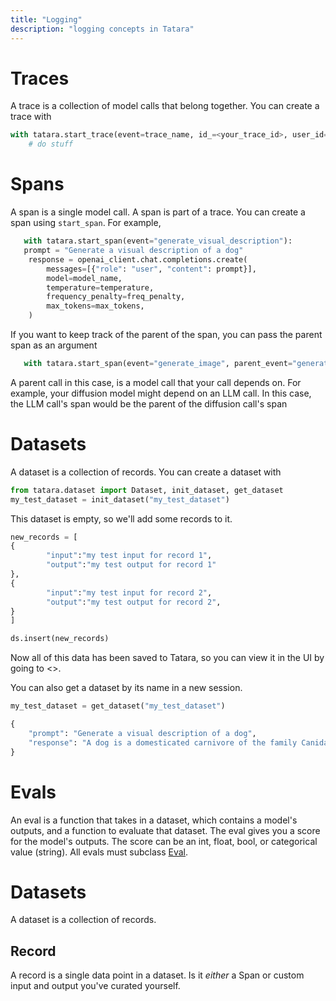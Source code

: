 ```yaml
---
title: "Logging"
description: "logging concepts in Tatara"
---
```


# Traces

A trace is a collection of model calls that belong together. You can create a trace with

```python
with tatara.start_trace(event=trace_name, id_=<your_trace_id>, user_id=<you_user_id>):
    # do stuff
```

# Spans

A span is a single model call. A span is part of a trace. You can create a span using `start_span`. For example,

```python
   with tatara.start_span(event="generate_visual_description"):
   prompt = "Generate a visual description of a dog"
    response = openai_client.chat.completions.create(
        messages=[{"role": "user", "content": prompt}],
        model=model_name,
        temperature=temperature,
        frequency_penalty=freq_penalty,
        max_tokens=max_tokens,
    )
```

If you want to keep track of the parent of the span, you can pass the parent span as an argument

```python
   with tatara.start_span(event="generate_image", parent_event="generate_visual_description"):

```

A parent call in this case, is a model call that your call depends on. For example, your diffusion model might depend on an LLM call.
In this case, the LLM call's span would be the parent of the diffusion call's span

# Datasets

A dataset is a collection of records. You can create a dataset with

```python
from tatara.dataset import Dataset, init_dataset, get_dataset
my_test_dataset = init_dataset("my_test_dataset")
```

This dataset is empty, so we'll add some records to it.

```python
new_records = [
{
        "input":"my test input for record 1",
        "output":"my test output for record 1"
},
{
        "input":"my test input for record 2",
        "output":"my test output for record 2",
}
]

ds.insert(new_records)
```

Now all of this data has been saved to Tatara, so you can view it in the UI by going to <>.

You can also get a dataset by its name in a new session.

```python
my_test_dataset = get_dataset("my_test_dataset")
```

```python
{
    "prompt": "Generate a visual description of a dog",
    "response": "A dog is a domesticated carnivore of the family Canidae. It is part of the wolf-like canids, and is the most widely abundant terrestrial carnivore."
}
```

# Evals

An eval is a function that takes in a dataset, which contains a model's outputs, and a function to evaluate that dataset. The eval gives you a score for the model's outputs.
The score can be an int, float, bool, or categorical value (string). All evals must subclass [Eval](https://github.com/tatara-ai/tatara-python/blob/main/tatara/evals/eval.py#L19).

# Datasets

A dataset is a collection of records.

## Record

A record is a single data point in a dataset. Is it _either_ a Span or custom input and output you've curated yourself.
